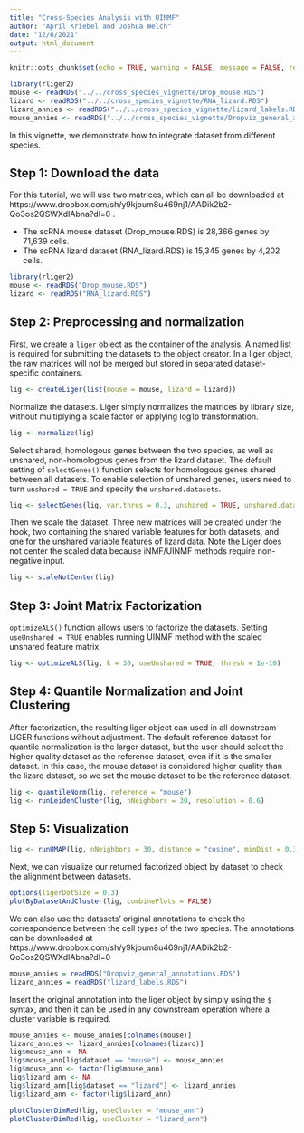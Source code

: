 ```yaml
---
title: "Cross-Species Analysis with UINMF"
author: "April Kriebel and Joshua Welch"
date: "12/6/2021"
output: html_document
---
```


```r
knitr::opts_chunk$set(echo = TRUE, warning = FALSE, message = FALSE, results = "hide")
```

```r
library(rliger2)
mouse <- readRDS("../../cross_species_vignette/Drop_mouse.RDS")
lizard <- readRDS("../../cross_species_vignette/RNA_lizard.RDS")
lizard_annies <- readRDS("../../cross_species_vignette/lizard_labels.RDS")
mouse_annies <- readRDS("../../cross_species_vignette/Dropviz_general_annotations.RDS")

```

In this vignette, we demonstrate how to integrate dataset from different species. 

## Step 1: Download the data

For this tutorial, we will use two matrices, which can all be downloaded at https://www.dropbox.com/sh/y9kjoum8u469nj1/AADik2b2-Qo3os2QSWXdIAbna?dl=0 .

- The scRNA mouse dataset (Drop_mouse.RDS) is 28,366 genes by 71,639 cells.
- The scRNA lizard dataset (RNA_lizard.RDS) is 15,345 genes by 4,202 cells. 

```r
library(rliger2)
mouse <- readRDS("Drop_mouse.RDS")
lizard <- readRDS("RNA_lizard.RDS")
```

## Step 2: Preprocessing and normalization

First, we create a `liger` object as the container of the analysis. A named list is required for submitting the datasets to the object creator. In a liger object, the raw matrices will not be merged but stored in separated dataset-specific containers.

```r
lig <- createLiger(list(mouse = mouse, lizard = lizard))
```
Normalize the datasets. Liger simply normalizes the matrices by library size, without multiplying a scale factor or applying log1p transformation. 

```r
lig <- normalize(lig)
```

Select shared, homologous genes between the two species, as well as unshared, non-homologous genes from the lizard dataset. The default setting of `selectGenes()` function selects for homologous genes shared between all datasets. To enable selection of unshared genes, users need to turn `unshared = TRUE` and specify the `unshared.datasets`.

```r
lig <- selectGenes(lig, var.thres = 0.3, unshared = TRUE, unshared.datasets = "lizard", unshared.thresh = 0.3)
```

Then we scale the dataset. Three new matrices will be created under the hook, two containing the shared variable features for both datasets, and one for the unshared variable features of lizard data. Note the Liger does not center the scaled data because iNMF/UINMF methods require non-negative input. 

```r
lig <- scaleNotCenter(lig)
```


## Step 3: Joint Matrix Factorization

`optimizeALS()` function allows users to factorize the datasets. Setting `useUnshared = TRUE` enables running UINMF method with the scaled unshared feature matrix.

```r
lig <- optimizeALS(lig, k = 30, useUnshared = TRUE, thresh = 1e-10)
```

## Step 4: Quantile Normalization and Joint Clustering

After factorization, the resulting liger object can used in all downstream LIGER functions without adjustment. The default reference dataset for quantile normalization is the larger dataset, but the user should select the higher quality dataset as the reference dataset, even if it is the smaller dataset. In this case, the mouse dataset is considered higher quality than the lizard dataset, so we set the mouse dataset to be the reference dataset.

```r
lig <- quantileNorm(lig, reference = "mouse")
lig <- runLeidenCluster(lig, nNeighbors = 30, resolution = 0.6)
```

## Step 5: Visualization

```r
lig <- runUMAP(lig, nNeighbors = 30, distance = "cosine", minDist = 0.3)
```

Next, we can visualize our returned factorized object by dataset to check the alignment between datasets. 

```r
options(ligerDotSize = 0.3)
plotByDatasetAndCluster(lig, combinePlots = FALSE)
```

We can also use the datasets' original annotations to check the correspondence between the cell types of the two species. The annotations can be downloaded at https://www.dropbox.com/sh/y9kjoum8u469nj1/AADik2b2-Qo3os2QSWXdIAbna?dl=0
 
```r
mouse_annies = readRDS("Dropviz_general_annotations.RDS")
lizard_annies = readRDS("lizard_labels.RDS")
```

Insert the original annotation into the liger object by simply using the `$` syntax, and then it can be used in any downstream operation where a cluster variable is required. 

```r
mouse_annies <- mouse_annies[colnames(mouse)]
lizard_annies <- lizard_annies[colnames(lizard)]
lig$mouse_ann <- NA
lig$mouse_ann[lig$dataset == "mouse"] <- mouse_annies
lig$mouse_ann <- factor(lig$mouse_ann)
lig$lizard_ann <- NA
lig$lizard_ann[lig$dataset == "lizard"] <- lizard_annies
lig$lizard_ann <- factor(lig$lizard_ann)

plotClusterDimRed(lig, useCluster = "mouse_ann")
plotClusterDimRed(lig, useCluster = "lizard_ann")
``` 

